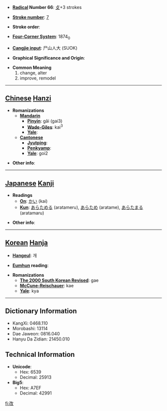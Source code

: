 * '''[[Wiktionary:Chinese radical index| Radical]] Number 66''': [[Wiktionary:Chinese radical index 攴|攴]]+3 strokes

* '''[[Wiktionary:Chinese total strokes index|Stroke number]]''': [[Wiktionary:Chinese total strokes index 7|7]]

* '''Stroke order''': 

* '''[[Wiktionary:Chinese four corner index|Four-Corner System]]''': 1874<sub>0</sub>

* '''[[Wiktionary:Chinese Cangjie index|Cangjie input]]''': 尸山人大 (SUOK)

* '''Graphical Significance and Origin''': 

* '''Common Meaning'''
*#change, alter
*# improve, remodel


----

== [[Chinese]] [[Hanzi]] ==

* '''Romanizations'''
** '''[[Mandarin]]'''
*** '''[[Pinyin]]''': gǎi (gai3)
*** '''[[Wade-Giles]]''': kai<sup>3</sup>
*** '''[[Yale]]''': 
** '''[[Cantonese]]'''
*** '''[[Jyutping]]''':
*** '''[[Penkyamp]]''': 
*** '''[[Yale]]''': goi2

* '''Other info''': 

----

== [[Japanese]] [[Kanji]] ==

* '''Readings'''
** '''[[On]]''': [[かい]] (kai)
** '''[[Kun]]''': [[あらためる]] (aratameru), [[あらため]] (aratame), [[あらたまる]] (aratamaru)

* '''Other info''':  

----

== [[Korean]] [[Hanja]] ==

* '''[[Hangeul]]''': 개

* '''[[Eumhun]] reading''': 

* '''Romanizations'''
** '''[[The 2000 South Korean Revised Romanization|The 2000 South Korean Revised]]''': gae
** '''[[McCune-Reischauer]]''': kae
** '''[[Yale]]''': kya

----

== Dictionary Information ==

* KangXi: 0468.110
* Morobashi: 13114
* Dae Jaweon: 0816.040
* Hanyu Da Zidian: 21450.010

== Technical Information ==

* '''Unicode''':
** Hex: 6539
** Decimal: 25913
* '''Big5''':
** Hex: A7EF
** Decimal: 42991

[[fi:改]]